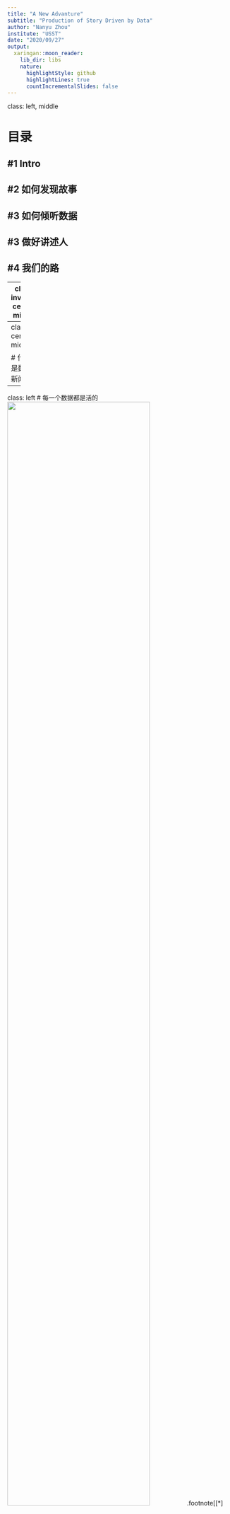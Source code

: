 ```yaml
---
title: "A New Advanture"
subtitle: "Production of Story Driven by Data"
author: "Nanyu Zhou"
institute: "USST"
date: "2020/09/27"
output:
  xaringan::moon_reader:
    lib_dir: libs
    nature:
      highlightStyle: github
      highlightLines: true
      countIncrementalSlides: false
---
```

class: left, middle

# 目录

## #1 Intro
## #2 如何发现故事
## #3 如何倾听数据
## #3 做好讲述人
## #4 我们的路

---
class: inverse, center, middle

# #1 Intro
---
class: center, middle

# 什么是数据新闻

---
class: left
# 每一个数据都是活的
<img src="https://cdn.wardzhou.art/img/20200927105801.png" width="80%"/>
.footnote[[*] 来源：澎湃新闻]
---
# 聆听数据
### 数据背后的故事是无比重要的
![](https://cdn.wardzhou.art/img/20200927111248.png)

---
class: Left, inverse

# 讲述
## “三个”不幸家庭的故事
<img src="https://cdn.wardzhou.art/img/ThePaperDevorce.png"/>

---
class: inverse, center, middle
# 如何发现故事

---

# 故事随处可见
## 你需要的是
- 新闻敏锐和新闻直觉
- 与社会保持连结
- 深耕某个领域
- 马不停蹄地学习

---
class: center, middle

# 在澎湃我们如何选题
---
# 寻找数据
## 结构的数据*
统计报告、年鉴、数据库、数据API等等
<img src="https://cdn.wardzhou.art/img/20200927113955.png" width="70%"/>

---

## 非结构的数据
文本、语音、视频等
<img src="https://cdn.wardzhou.art/img/20200927114243.png"/>

---
class: inverse, center, middle
# 如何倾听数据
## 工具与框架

---

# 不同的角度，不同的故事

.pull-left[
## 工具
1. 爬虫;

1. 文本挖掘;

1. 人工编码;

1. ......

]

.pull-right[
## 框架
1. 数据交叉;

1. 强调与省略;

1. 叙事逻辑;

1. ......


  ]
---

# 作品对比
.pull-left[
###家庭暴力离我们多远？——对中国家庭暴力现状的数据调查
<img src="https://cdn.wardzhou.art/img/WhyWomankillQR.png" width="50%"/>
]
.pull-right[
### 在离婚诉讼里，藏着爱情的隐秘角落

<img src="https://cdn.wardzhou.art/img/ThePaperDevorce.png" width="50%"/>
]

---

class: inverse, center, middle
# 做好讲述人

---

class: center, middle
# # 客观
# # 共情
# # 形式
# # 敏感

---

class: inverse, center, middle
# 我们的路
---

# 大众想看到的，</br>不是我们要做的。

# 我们要做的，</br>是大众要看的。

---

class: inverse, center, middle

# Q&A

---
class: inverse, center, middle
# 感谢

